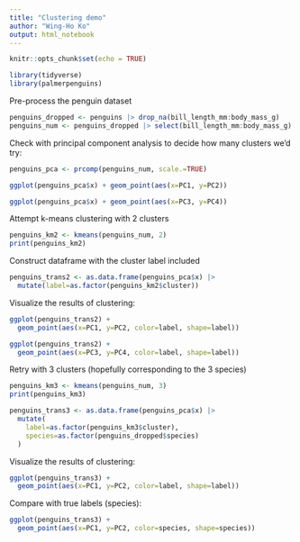 ```yaml
---
title: "Clustering demo"
author: "Wing-Ho Ko"
output: html_notebook
---
```


```r
knitr::opts_chunk$set(echo = TRUE)
```

```r
library(tidyverse)
library(palmerpenguins)
```

Pre-process the penguin dataset

```r
penguins_dropped <- penguins |> drop_na(bill_length_mm:body_mass_g)
penguins_num <- penguins_dropped |> select(bill_length_mm:body_mass_g) 
```

Check with principal component analysis to decide how many clusters we'd try:

```r
penguins_pca <- prcomp(penguins_num, scale.=TRUE)
```


```r
ggplot(penguins_pca$x) + geom_point(aes(x=PC1, y=PC2))
```

```r
ggplot(penguins_pca$x) + geom_point(aes(x=PC3, y=PC4))
```

Attempt k-means clustering with 2 clusters

```r
penguins_km2 <- kmeans(penguins_num, 2)
print(penguins_km2)
```

Construct dataframe with the cluster label included

```r
penguins_trans2 <- as.data.frame(penguins_pca$x) |>
  mutate(label=as.factor(penguins_km2$cluster))
```

Visualize the results of clustering:

```r
ggplot(penguins_trans2) + 
  geom_point(aes(x=PC1, y=PC2, color=label, shape=label))
```

```r
ggplot(penguins_trans2) + 
  geom_point(aes(x=PC3, y=PC4, color=label, shape=label))
```

Retry with 3 clusters (hopefully corresponding to the 3 species)

```r
penguins_km3 <- kmeans(penguins_num, 3)
print(penguins_km3)
```

```r
penguins_trans3 <- as.data.frame(penguins_pca$x) |>
  mutate(
    label=as.factor(penguins_km3$cluster),
    species=as.factor(penguins_dropped$species)
  )
```

Visualize the results of clustering:

```r
ggplot(penguins_trans3) + 
  geom_point(aes(x=PC1, y=PC2, color=label, shape=label))
```

Compare with true labels (species):

```r
ggplot(penguins_trans3) +
  geom_point(aes(x=PC1, y=PC2, color=species, shape=species))
```

